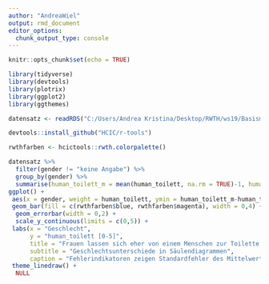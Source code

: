 ```yaml
---
author: "AndreaWiel"
output: rmd_document
editor_options: 
  chunk_output_type: console
---
```


```r
knitr::opts_chunk$set(echo = TRUE)
```


```r
library(tidyverse)
library(devtools)
library(plotrix)
library(ggplot2)
library(ggthemes)

datensatz <- readRDS("C:/Users/Andrea Kristina/Desktop/RWTH/ws19/Basismodul Seminar Ordner fuer R/AbgabenMethodenWS1920/AndreaWiel/robo_pflege.rds")

devtools::install_github("HCIC/r-tools")

rwthfarben <- hcictools::rwth.colorpalette()
```

```r
datensatz %>% 
  filter(gender != "keine Angabe") %>%
  group_by(gender) %>%
  summarise(human_toilett_m = mean(human_toilett, na.rm = TRUE)-1, human_toilett_sem = std.error(human_toilett))
ggplot() +
 aes(x = gender, weight = human_toilett, ymin = human_toilett_m-human_toilett_sem, ymax = human_toilett_m+human_toilett_sem, fill = gender) +
 geom_bar(fill = c(rwthfarben$blue, rwthfarben$magenta), width = 0,4) +
  geom_errorbar(width = 0,2) +
  scale_y_continuous(limits = c(0,5)) +
 labs(x = "Geschlecht",
      y = "human_toilett [0-5]",
      title = "Frauen lassen sich eher von einem Menschen zur Toilette bringen",
      subtitle = "Geschlechtsunterschiede in Säulendiagrammen",
      caption = "Fehlerindikatoren zeigen Standardfehler des Mittelwerts") +
 theme_linedraw() +
  NULL
```

